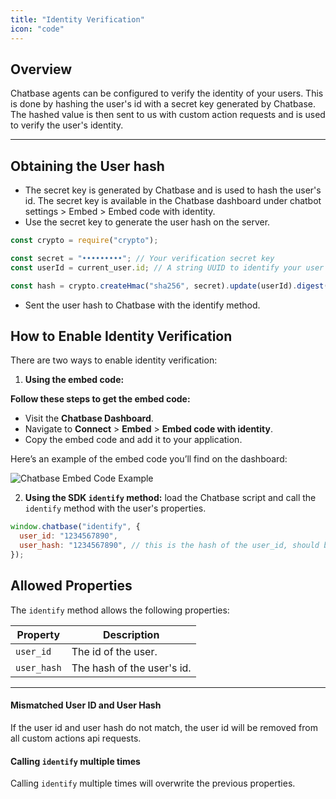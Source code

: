 ```yaml
---
title: "Identity Verification"
icon: "code"
---
```


## Overview

Chatbase agents can be configured to verify the identity of your users. This is done by hashing the user's id with a secret key generated by Chatbase. The hashed value is then sent to us with custom action requests and is used to verify the user's identity.

---

## Obtaining the User hash

- The secret key is generated by Chatbase and is used to hash the user's id. The secret key is available in the Chatbase dashboard under chatbot settings > Embed > Embed code with identity.
- Use the secret key to generate the user hash on the server.

```javascript
const crypto = require("crypto");

const secret = "•••••••••"; // Your verification secret key
const userId = current_user.id; // A string UUID to identify your user

const hash = crypto.createHmac("sha256", secret).update(userId).digest("hex");
```

- Sent the user hash to Chatbase with the identify method.

## How to Enable Identity Verification

There are two ways to enable identity verification:

1. **Using the embed code:**

**Follow these steps to get the embed code:**

- Visit the **Chatbase Dashboard**.
- Navigate to **Connect** > **Embed** > **Embed code with identity**.
- Copy the embed code and add it to your application.

Here’s an example of the embed code you’ll find on the dashboard:

![Chatbase Embed Code Example](images/chatbase-embed-script-example.png)

2. **Using the SDK `identify` method:**
   load the Chatbase script and call the `identify` method with the user's properties.

```javascript
window.chatbase("identify", {
  user_id: "1234567890",
  user_hash: "1234567890", // this is the hash of the user_id, should be generated on the server
});
```

## Allowed Properties

The `identify` method allows the following properties:

| **Property** | **Description**            |
| ------------ | -------------------------- |
| `user_id`    | The id of the user.        |
| `user_hash`  | The hash of the user's id. |

---

#### Mismatched User ID and User Hash

If the user id and user hash do not match, the user id will be removed from all custom actions api requests.

#### Calling `identify` multiple times

Calling `identify` multiple times will overwrite the previous properties.
